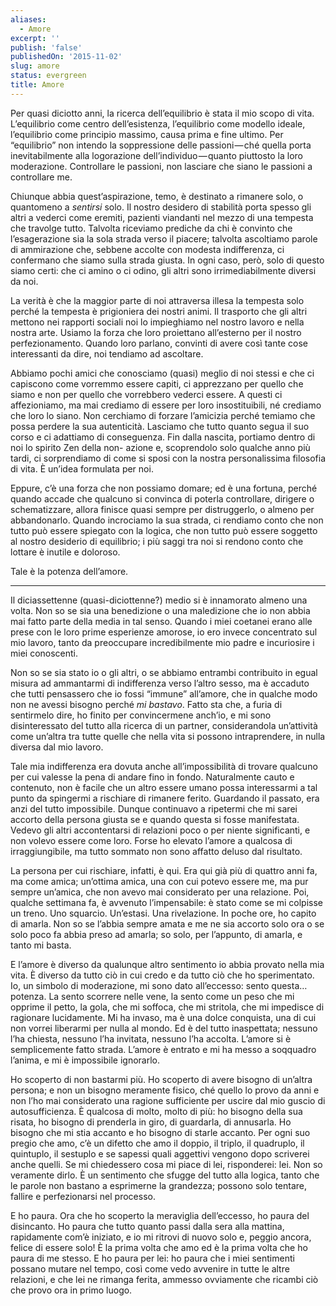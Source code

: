 ```yaml
---
aliases:
  - Amore
excerpt: ''
publish: 'false'
publishedOn: '2015-11-02'
slug: amore
status: evergreen
title: Amore
---
```

Per quasi diciotto anni, la ricerca dell’equilibrio è stata il mio scopo di vita. L’equilibrio come centro dell’esistenza, l’equilibrio come modello ideale, l’equilibrio come principio massimo, causa prima e fine ultimo. Per “equilibrio” non intendo la soppressione delle passioni — ché quella porta inevitabilmente alla logorazione dell’individuo — quanto piuttosto la loro moderazione. Controllare le passioni, non lasciare che siano le passioni a controllare me.

Chiunque abbia quest’aspirazione, temo, è destinato a rimanere solo, o quantomeno a _sentirsi_ solo. Il nostro desidero di stabilità porta spesso gli altri a vederci come eremiti, pazienti viandanti nel mezzo di una tempesta che travolge tutto. Talvolta riceviamo prediche da chi è convinto che l’esagerazione sia la sola strada verso il piacere; talvolta ascoltiamo parole di ammirazione che, sebbene accolte con modesta indifferenza, ci confermano che siamo sulla strada giusta. In ogni caso, però, solo di questo siamo certi: che ci amino o ci odino, gli altri sono irrimediabilmente diversi da noi.

La verità è che la maggior parte di noi attraversa illesa la tempesta solo perché la tempesta è prigioniera dei nostri animi. Il trasporto che gli altri mettono nei rapporti sociali noi lo impieghiamo nel nostro lavoro e nella nostra arte. Usiamo la forza che loro proiettano all’esterno per il nostro perfezionamento. Quando loro parlano, convinti di avere così tante cose interessanti da dire, noi tendiamo ad ascoltare.

Abbiamo pochi amici che conosciamo (quasi) meglio di noi stessi e che ci capiscono come vorremmo essere capiti, ci apprezzano per quello che siamo e non per quello che vorrebbero vederci essere. A questi ci affezioniamo, ma mai crediamo di essere per loro insostituibili, né crediamo che loro lo siano. Non cerchiamo di forzare l’amicizia perché temiamo che possa perdere la sua autenticità. Lasciamo che tutto quanto segua il suo corso e ci adattiamo di conseguenza. Fin dalla nascita, portiamo dentro di noi lo spirito Zen della non- azione e, scoprendolo solo qualche anno più tardi, ci sorprendiamo di come si sposi con la nostra personalissima filosofia di vita. È un’idea formulata per noi.

Eppure, c’è una forza che non possiamo domare; ed è una fortuna, perché quando accade che qualcuno si convinca di poterla controllare, dirigere o schematizzare, allora finisce quasi sempre per distruggerlo, o almeno per abbandonarlo. Quando incrociamo la sua strada, ci rendiamo conto che non tutto può essere spiegato con la logica, che non tutto può essere soggetto al nostro desiderio di equilibrio; i più saggi tra noi si rendono conto che lottare è inutile e doloroso.

Tale è la potenza dell’amore.

---

Il diciassettenne (quasi-diciottenne?) medio si è innamorato almeno una volta. Non so se sia una benedizione o una maledizione che io non abbia mai fatto parte della media in tal senso. Quando i miei coetanei erano alle prese con le loro prime esperienze amorose, io ero invece concentrato sul mio lavoro, tanto da preoccupare incredibilmente mio padre e incuriosire i miei conoscenti.

Non so se sia stato io o gli altri, o se abbiamo entrambi contribuito in egual misura ad ammantarmi di indifferenza verso l’altro sesso, ma è accaduto che tutti pensassero che io fossi “immune” all’amore, che in qualche modo non ne avessi bisogno perché _mi bastavo_. Fatto sta che, a furia di sentirmelo dire, ho finito per convincermene anch’io, e mi sono disinteressato del tutto alla ricerca di un partner, considerandola un’attività come un’altra tra tutte quelle che nella vita si possono intraprendere, in nulla diversa dal mio lavoro.

Tale mia indifferenza era dovuta anche all’impossibilità di trovare qualcuno per cui valesse la pena di andare fino in fondo. Naturalmente cauto e contenuto, non è facile che un altro essere umano possa interessarmi a tal punto da spingermi a rischiare di rimanere ferito. Guardando il passato, era anzi del tutto impossibile. Dunque continuavo a ripetermi che mi sarei accorto della persona giusta se e quando questa si fosse manifestata. Vedevo gli altri accontentarsi di relazioni poco o per niente significanti, e non volevo essere come loro. Forse ho elevato l’amore a qualcosa di irraggiungibile, ma tutto sommato non sono affatto deluso dal risultato.

La persona per cui rischiare, infatti, è qui. Era qui già più di quattro anni fa, ma come amica; un’ottima amica, una con cui potevo essere me, ma pur sempre un’amica, che non avevo mai considerato per una relazione. Poi, qualche settimana fa, è avvenuto l’impensabile: è stato come se mi colpisse un treno. Uno squarcio. Un’estasi. Una rivelazione. In poche ore, ho capito di amarla. Non so se l’abbia sempre amata e me ne sia accorto solo ora o se solo poco fa abbia preso ad amarla; so solo, per l’appunto, di amarla, e tanto mi basta.

E l’amore è diverso da qualunque altro sentimento io abbia provato nella mia vita. È diverso da tutto ciò in cui credo e da tutto ciò che ho sperimentato. Io, un simbolo di moderazione, mi sono dato all’eccesso: sento questa… potenza. La sento scorrere nelle vene, la sento come un peso che mi opprime il petto, la gola, che mi soffoca, che mi stritola, che mi impedisce di ragionare lucidamente. Mi ha invaso, ma è una dolce conquista, una di cui non vorrei liberarmi per nulla al mondo. Ed è del tutto inaspettata; nessuno l’ha chiesta, nessuno l’ha invitata, nessuno l’ha accolta. L’amore si è semplicemente fatto strada. L’amore è entrato e mi ha messo a soqquadro l’anima, e mi è impossibile ignorarlo.

Ho scoperto di non bastarmi più. Ho scoperto di avere bisogno di un’altra persona; e non un bisogno meramente fisico, ché quello lo provo da anni e non l’ho mai considerato una ragione sufficiente per uscire dal mio guscio di autosufficienza. È qualcosa di molto, molto di più: ho bisogno della sua risata, ho bisogno di prenderla in giro, di guardarla, di annusarla. Ho bisogno che mi stia accanto e ho bisogno di starle accanto. Per ogni suo pregio che amo, c’è un difetto che amo il doppio, il triplo, il quadruplo, il quintuplo, il sestuplo e se sapessi quali aggettivi vengono dopo scriverei anche quelli. Se mi chiedessero cosa mi piace di lei, risponderei: lei. Non so veramente dirlo. È un sentimento che sfugge del tutto alla logica, tanto che le parole non bastano a esprimerne la grandezza; possono solo tentare, fallire e perfezionarsi nel processo.

E ho paura. Ora che ho scoperto la meraviglia dell’eccesso, ho paura del disincanto. Ho paura che tutto quanto passi dalla sera alla mattina, rapidamente com’è iniziato, e io mi ritrovi di nuovo solo e, peggio ancora, felice di essere solo! È la prima volta che amo ed è la prima volta che ho paura di me stesso. E ho paura per lei: ho paura che i miei sentimenti possano mutare nel tempo, così come vedo avvenire in tutte le altre relazioni, e che lei ne rimanga ferita, ammesso ovviamente che ricambi ciò che provo ora in primo luogo.
